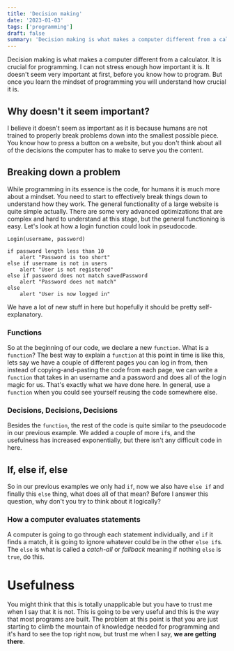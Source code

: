 ```yaml
---
title: 'Decision making'
date: '2023-01-03'
tags: ['programming']
draft: false
summary: 'Decision making is what makes a computer different from a calculator. It is crucial for programming. I can not stress enough...'
---
```


Decision making is what makes a computer different from a calculator. It is crucial for programming. I can not stress enough how important it is. It doesn't seem very important at first, before you know how to program. But once you learn the mindset of programming you will understand how crucial it is.

## Why doesn't it seem important?

I believe it doesn't seem as important as it is because humans are not trained to properly break problems down into the smallest possible piece. You know how to press a button on a website, but you don't think about all of the decisions the computer has to make to serve you the content.

## Breaking down a problem

While programming in its essence is the code, for humans it is much more about a mindset. You need to start to effectively break things down to understand how they work. The general functionality of a large website is quite simple actually. There are some very advanced optimizations that are complex and hard to understand at this stage, but the general functioning is easy. Let's look at how a login function could look in pseudocode.

```
Login(username, password)

if password length less than 10
    alert "Password is too short"
else if username is not in users
    alert "User is not registered"
else if password does not match savedPassword
    alert "Password does not match"
else
    alert "User is now logged in"
```


We have a lot of new stuff in here but hopefully it should be pretty self-explanatory.

### Functions

So at the beginning of our code, we declare a new `function`. What is a `function`? The best way to explain a `function` at this point in time is like this, lets say we have a couple of different pages you can log in from, then instead of copying-and-pasting the code from each page, we can write a `function` that takes in an username and a password and does all of the login magic for us. That's exactly what we have done here. In general, use a `function` when you could see yourself reusing the code somewhere else.

### Decisions, Decisions, Decisions

Besides the `function`, the rest of the code is quite similar to the pseudocode in our previous example. We added a couple of more `if`s, and the usefulness has increased exponentially, but there isn't any difficult code in here.

## If, else if, else

So in our previous examples we only had `if`, now we also have `else if` and finally this `else` thing, what does all of that mean? Before I answer this question, why don't you try to think about it logically?

### How a computer evaluates statements

A computer is going to go through each statement individually, and `if` it finds a match, it is going to ignore whatever could be in the other `else if`s. The `else` is what is called a _catch-all_ or _fallback_ meaning if nothing `else` is `true`, do this.

# Usefulness

You might think that this is totally unapplicable but you have to trust me when I say that it is not. This is going to be very useful and this is the way that most programs are built. The problem at this point is that you are just starting to climb the mountain of knowledge needed for programming and it's hard to see the top right now, but trust me when I say, **we are getting there**.

